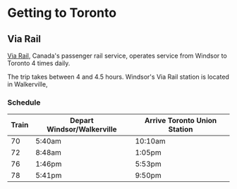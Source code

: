 # Getting to Toronto

## Via Rail

[Via Rail](https://www.viarail.ca/en), Canada's passenger rail service, operates service from Windsor to Toronto 4 times daily.

The trip takes between 4 and 4.5 hours. Windsor's Via Rail station is located in Walkerville,

### Schedule

| Train | Depart Windsor/Walkerville | Arrive Toronto Union Station |
|-------|----------------------------|------------------------------|
| 70    | 5:40am                     | 10:10am                      |
| 72    | 8:48am                     | 1:05pm                       |
| 76    | 1:46pm                     | 5:53pm                       |
| 78    | 5:41pm                     | 9:50pm                       |

